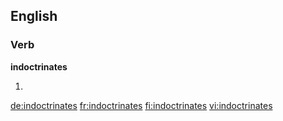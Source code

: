 ==English==

===Verb===
'''indoctrinates'''

# {{third-person singular of|indoctrinate}}

[[de:indoctrinates]]
[[fr:indoctrinates]]
[[fi:indoctrinates]]
[[vi:indoctrinates]]